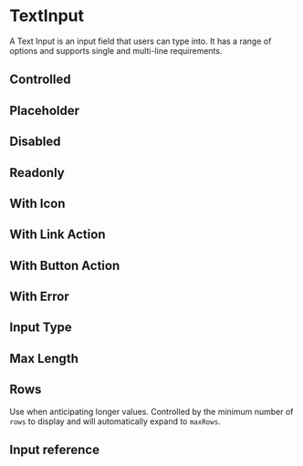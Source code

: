

<Meta title="Forms/TextInput" component={TextInput} />

# TextInput

A Text Input is an input field that users can type into. It has a range of options and supports single and multi-line requirements.

<Canvas>
    <Story story={stories.Default} name="Default" />
</Canvas>

<ArgsTable story="Default" />

## Controlled

<Canvas>
    <Story story={stories.Controlled} />
</Canvas>

## Placeholder

<Canvas>
    <Story story={stories.Placeholder} />
</Canvas>

## Disabled

<Canvas>
    <Story story={stories.Disabled} />
</Canvas>

## Readonly

<Canvas>
    <Story story={stories.Readonly} />
</Canvas>

## With Icon

<Canvas>
    <Story story={stories.WithIcon} />
</Canvas>

## With Link Action

<Canvas>
    <Story story={stories.WithLinkAction} />
</Canvas>

## With Button Action

<Canvas>
    <Story story={stories.WithButtonAction} />
</Canvas>

## With Error

<Canvas>
    <Story story={stories.WithError} />
</Canvas>

## Input Type

<Canvas>
    <Story story={stories.Type} />
</Canvas>

## Max Length

<Canvas>
    <Story story={stories.MaxLength} />
</Canvas>

## Rows

Use when anticipating longer values. Controlled by the minimum number of `rows` to display and will automatically expand to `maxRows`.

<Canvas>
    <Story story={stories.Rows} />
</Canvas>

## Input reference

<Canvas>
    <Story story={stories.Reference} />
</Canvas>
